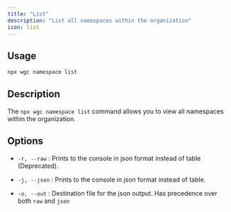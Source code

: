---
title: "List"
description: "List all namespaces within the organization"
icon: list
---

## Usage

```bash
npx wgc namespace list
```

## Description

The `npx wgc namespace list` command allows you to view all namespaces within the organization.

## Options

* `-r, --raw` : Prints to the console in json format instead of table (Deprecated).

* `-j, --json` : Prints to the console in json format instead of table.

* `-o, --out` : Destination file for the json output. Has precedence over both `raw` and `json`

